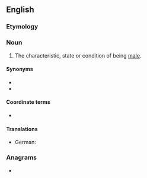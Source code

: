 ==English==

===Etymology===
{{suffix|en|male|ness}}

===Noun===
{{en-noun|~}}

# The characteristic, state or condition of being [[male]].

====Synonyms====
* {{l|en|masculineness}}
* {{l|en|masculinity}}

====Coordinate terms====
* {{l|en|femaleness}}

====Translations====
{{trans-top|characteristic, state or condition of being male}}
* German: {{t+|de|Männlichkeit|f}}
{{trans-mid}}
{{trans-bottom}}

===Anagrams===
* {{anagrams|en|a=aeelmnss|Sleemans|lameness|maneless|meanless|nameless|salesmen}}